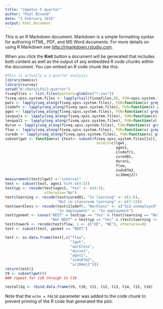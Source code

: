---
title: "impetus 5 quarter"
author: "Paul Bivand"
date: "2 February 2016"
output: html_document
---

This is an R Markdown document. Markdown is a simple formatting syntax for authoring HTML, PDF, and MS Word documents. For more details on using R Markdown see <http://rmarkdown.rstudio.com>.

When you click the **Knit** button a document will be generated that includes both content as well as the output of any embedded R code chunks within the document. You can embed an R code chunk like this:

```{r load_lfs, echo=FALSE}
#This is actually a 2-quarter analysis
library(memisc)
library(survey)
setwd("K:/data/LFS/2-quarter")
fiveqfiles <- list.files(pattern=glob2rx("*.sav"))
fiveq.spss.system.files <- lapply(tail(fiveqfiles,8), FUN=spss.system.file)
pwts <- lapply(seq_along(fiveq.spss.system.files), FUN=function(x) grep("^lgwt",names(fiveq.spss.system.files[[x]]), value=TRUE))
ilodefr <- lapply(seq_along(fiveq.spss.system.files), FUN=function(x) grep("^ilodefr",names(fiveq.spss.system.files[[x]]), value=TRUE))
ages <- lapply(seq_along(fiveq.spss.system.files), FUN=function(x) grep("^age",names(fiveq.spss.system.files[[x]]), value=TRUE))
levquals <- lapply(seq_along(fiveq.spss.system.files), FUN=function(x) grep("^lequ",names(fiveq.spss.system.files[[x]]), value=TRUE))
levqual2 <- lapply(seq_along(fiveq.spss.system.files), FUN=function(x) grep("^levqu",names(fiveq.spss.system.files[[x]]), value=TRUE))
durun <- lapply(seq_along(fiveq.spss.system.files), FUN=function(x) grep("^durun",names(fiveq.spss.system.files[[x]]), value=TRUE))
flow <- lapply(seq_along(fiveq.spss.system.files), FUN=function(x) grep("^flow",names(fiveq.spss.system.files[[x]]), value=TRUE))
curedn <- lapply(seq_along(fiveq.spss.system.files), FUN=function(x) grep("^cure",names(fiveq.spss.system.files[[x]]), value=TRUE))
subsetlgwt <- function(x) {test<- subset(fiveq.spss.system.files[[x]], 
                                          select=c(lgwt, 
                                                   ages1, 
                                                   ilodefr1,
                                                   cured81, 
                                                   durun1,
                                                   flow, 
                                                   inds07m2,
                                                   sc10mmj2))
measurement(test$lgwt) <-"interval" 
test <- subset(test, ages1 %in% c(4:5))
test$yp <- recode(test$ages1, "Yes" <- c(4:5),
                  otherwise="No")
test$learning <- recode(test$cured81, "In learning" <- c(1:6),
                        "Not in classroom learning" <- c(7:13))
test$workless <- recode(test$ilodefr, "Workless" <- c("ILO unemployed", "Inactive"), 
                        "In employment" <- "In employment")
test$ypneet <- cases("NEET" = test$yp == "Yes" & (test$learning == "Not in classroom learning" & test$workless =="Workless"),
                     "Not NEET" = test$yp == "Yes" & (test$learning != "Not in classroom learning" | test$workless !="Workless"))
test$towork <- recode(test$flow, 1 <- c("UE", "NE"), otherwise=0)
test <- subset(test, ypneet == "NEET")

test <- as.data.frame(test[,c("flow", 
                              "lgwt", 
                              "workless",
                              "durun1",
                              "ages1",
                              "inds07m2",
                              "sc10mmj2")])                     
return(test)}
t9 <- subsetlgwt(9)
### repeat for t10 through to t16

testall2q <- rbind.data.frame(t9, t10, t11, t12, t13, t14, t15, t16)
```



Note that the `echo = FALSE` parameter was added to the code chunk to prevent printing of the R code that generated the plot.
